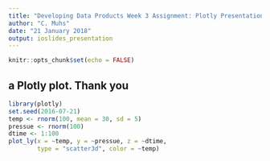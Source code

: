 ```yaml
---
title: "Developing Data Products Week 3 Assignment: Plotly Presentation"
author: "C. Muhs"
date: "21 January 2018"
output: ioslides_presentation
---
```


```r
knitr::opts_chunk$set(echo = FALSE)
```

## a Plotly plot. Thank you

```r
library(plotly)
set.seed(2016-07-21)
temp <- rnorm(100, mean = 30, sd = 5)
pressue <- rnorm(100)
dtime <- 1:100
plot_ly(x = ~temp, y = ~pressue, z = ~dtime,
        type = "scatter3d", color = ~temp)
```

